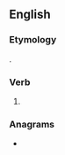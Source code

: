 ==English==

===Etymology===
{{suffix|en|bury|est}}.

===Verb===
{{head|en|verb form}}

# {{en-archaic second-person singular of|bury|lang=en}}

===Anagrams===
* {{anagrams|en|a=beirstu|biurets|bustier|subtrie}}
